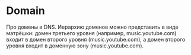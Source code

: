 # Domain

Про домены в DNS. Иерархию доменов можно представить в виде матрёшки: домен третьего уровня (например, music.youtube.com) входит в домен второго уровня (music.youtube.com), а домен второго уровня входит в доменную зону (music.youtube.com).
